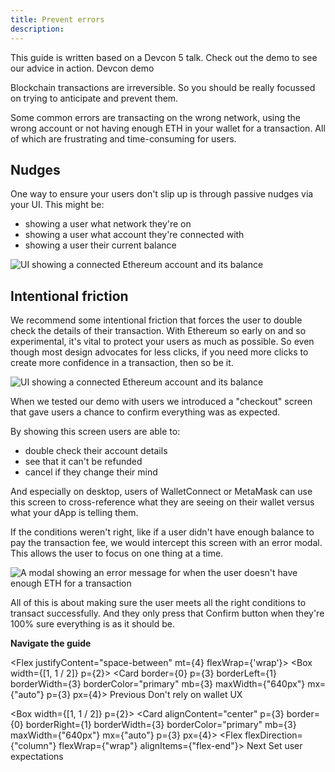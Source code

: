 ```yaml
---
title: Prevent errors
description:
---
```



<Flash>This guide is written based on a Devcon 5 talk. Check out the demo to see our advice in action. <Link href="http://rimble-devcon-demo.netlify.com">Devcon demo</Link></Flash>

Blockchain transactions are irreversible. So you should be really focussed on trying to anticipate and prevent them.

Some common errors are transacting on the wrong network, using the wrong account or not having enough ETH in your wallet for a transaction. All of which are frustrating and time-consuming for users.

## Nudges
One way to ensure your users don't slip up is through passive nudges via your UI. This might be:
- showing a user what network they're on
- showing a user what account they're connected with
- showing a user their current balance

<Card my={5}>
<Image
  alt="UI showing a connected Ethereum account and its balance"
  borderRadius={8}
  height="auto"
  src="/images/passive-error-prevention-ui-examples.png"/>
</Card>

## Intentional friction

We recommend some intentional friction that forces the user to double check the details of their transaction. With Ethereum so early on and so experimental, it's vital to protect your users as much as possible. So even though most design advocates for less clicks, if you need more clicks to create more confidence in a transaction, then so be it.


<Image
  alt="UI showing a connected Ethereum account and its balance"
  borderRadius={8}
  height="auto"
  src="/images/intentional-friction-error-prevention.png"/>

When we tested our demo with users we introduced a "checkout" screen that gave users a chance to confirm everything was as expected.

By showing this screen users are able to:
- double check their account details
- see that it can't be refunded
- cancel if they change their mind

And especially on desktop, users of WalletConnect or MetaMask can use this screen to cross-reference what they are seeing on their wallet versus what your dApp is telling them.

If the conditions weren't right, like if a user didn't have enough balance to pay the transaction fee, we would intercept this screen with an error modal. This allows the user to focus on one thing at a time.

  <Image
    src="/images/Not-enough-eth-modal.png"
    alt="A modal showing an error message for when the user doesn't have enough ETH for a transaction"
    height="auto"
    my={3}/>


All of this is about making sure the user meets all the right conditions to transact successfully. And they only press that Confirm button when they're 100% sure everything is as it should be.

**Navigate the guide**

<Flex justifyContent="space-between" mt={4} flexWrap={'wrap'}>
  <Box width={[1, 1 / 2]} p={2}>
  <RimbleGatsbyLink
    title="Read the previous part of the guide"
    to="/guides/ux/transactions-wallet-ux">
  <Card border={0} p={3} borderLeft={1} borderWidth={3} borderColor="primary" mb={3} maxWidth={"640px"} mx={"auto"} p={3} px={4}>
    <Flex alignItems="center">
      <Box>
        <Icon color="primary" mr={3} size="24px" name="ArrowBack" />
      </Box>
      <Box>
        <Text
          fontWeight="bold"
          fontSize={3}
          color="primary"
        >
          Previous
        </Text>
        <Text>Don't rely on wallet UX</Text>
      </Box>
    </Flex>
    </Card>
  </RimbleGatsbyLink>
  </Box>

<Box width={[1, 1 / 2]} p={2}>
<RimbleGatsbyLink
  title="Read the next part of the guide"
  to="/guides/ux/transactions-set-user-expectations">
  <Card alignContent="center" p={3} border={0} borderRight={1} borderWidth={3} borderColor="primary" mb={3} maxWidth={"640px"} mx={"auto"} p={3} px={4}>
    <Flex alignItems="center" justifyContent="flex-end">
      <Flex flexDirection={"column"} flexWrap={"wrap"} alignItems={"flex-end"}>
        <Text
          fontSize={3}
          fontWeight="bold"
          color="primary"
        >
          Next
        </Text>
        <Text>Set user expectations</Text>
      </Flex>
      <Box>
        <Icon color="primary" ml={3} size="24px" name="ArrowForward" />
      </Box>
    </Flex>
  </Card>
</RimbleGatsbyLink>
</Box>
</Flex>
